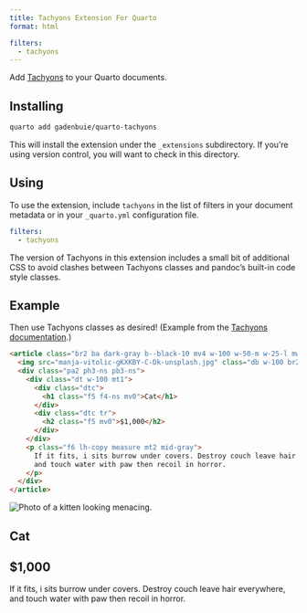 ```yaml
---
title: Tachyons Extension For Quarto
format: html

filters:
  - tachyons
---
```


Add [Tachyons](https://tachyons.io/) to your Quarto documents.

## Installing

```bash
quarto add gadenbuie/quarto-tachyons
```

This will install the extension under the `_extensions` subdirectory.
If you're using version control, you will want to check in this directory.

## Using

To use the extension, include `tachyons` in the list of filters in your document metadata or in your `_quarto.yml` configuration file.

```yaml
filters:
  - tachyons
```

The version of Tachyons in this extension includes a small bit of additional CSS to avoid clashes between Tachyons classes and pandoc's built-in code style classes.

## Example

Then use Tachyons classes as desired!
(Example from the [Tachyons documentation](https://tachyons.io/components/cards/product-card/index.html).)

```html
<article class="br2 ba dark-gray b--black-10 mv4 w-100 w-50-m w-25-l mw5 center">
  <img src="manja-vitolic-gKXKBY-C-Dk-unsplash.jpg" class="db w-100 br2 br--top" alt="Photo of a kitten looking menacing.">
  <div class="pa2 ph3-ns pb3-ns">
    <div class="dt w-100 mt1">
      <div class="dtc">
        <h1 class="f5 f4-ns mv0">Cat</h1>
      </div>
      <div class="dtc tr">
        <h2 class="f5 mv0">$1,000</h2>
      </div>
    </div>
    <p class="f6 lh-copy measure mt2 mid-gray">
      If it fits, i sits burrow under covers. Destroy couch leave hair everywhere,
      and touch water with paw then recoil in horror.
    </p>
  </div>
</article>
```

```{=html}
<article class="br2 ba dark-gray b--black-10 mv4 w-100 w-50-m w-25-l mw5 center">
  <img src="manja-vitolic-gKXKBY-C-Dk-unsplash.jpg" class="db w-100 br2 br--top" alt="Photo of a kitten looking menacing.">
  <div class="pa2 ph3-ns pb3-ns">
    <div class="dt w-100 mt1">
      <div class="dtc">
        <h1 class="f5 f4-ns mv0">Cat</h1>
      </div>
      <div class="dtc tr">
        <h2 class="f5 mv0">$1,000</h2>
      </div>
    </div>
    <p class="f6 lh-copy measure mt2 mid-gray">
      If it fits, i sits burrow under covers. Destroy couch leave hair everywhere,
      and touch water with paw then recoil in horror.
    </p>
  </div>
</article>
```
